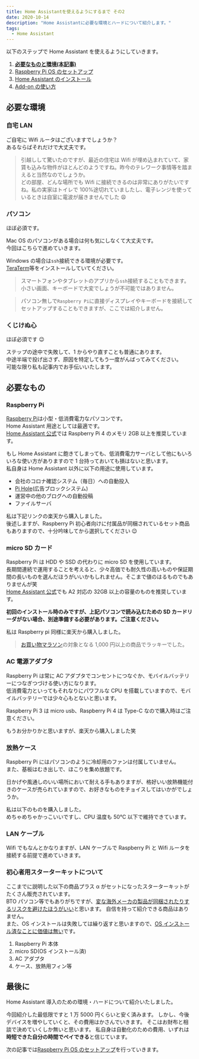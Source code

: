 ```yaml
---
title: Home Assistantを使えるようにするまで その2
date: 2020-10-14
description: "Home Assistantに必要な環境とハードについて紹介します。"
tags:
  - Home Assistant
---
```



以下のステップで Home Assistant を使えるようにしていきます。

1. **[必要なものと環境(本記事)](/home-assistantを使えるようにするまで-その-2)**
2. [Raspberry Pi OS のセットアップ](/home-assistantを使えるようにするまで-その-3)
3. [Home Assistant のインストール](/home-assistantを使えるようにするまで-その-4)
4. [Add-on の使い方](/home-assistantを使えるようにするまで-その-5)

## 必要な環境

### 自宅 LAN

ご自宅に Wifi ルータはございますでしょうか？  
あるならばそれだけで大丈夫です。

> 引越しして驚いたのですが、最近の住宅は Wifi が埋め込まれていて、家賃も込みな物件がほとんどのようですね。昨今のテレワーク事情等を踏まえると当然なのでしょうか。  
> どの部屋、どんな場所でも Wifi に接続できるのは非常にありがたいですね。私の実家はトイレで 100%途切れていましたし、電子レンジを使っているときは自室に電波が届きませんでした 😩

### パソコン

ほぼ必須です。

Mac OS のパソコンがある場合は何も気にしなくて大丈夫です。  
今回はこちらで進めていきます。

Windows の場合は`ssh`接続できる環境が必要です。  
[TeraTerm](https://ja.osdn.net/projects/ttssh2/)等をインストールしていてください。

> スマートフォンやタブレットのアプリから`ssh`接続することもできます。小さい画面、キーボードで大変でしょうが不可能ではありません。

> パソコン無しで`Raspberry Pi`に直接ディスプレイやキーボードを接続してセットアップすることもできますが、ここでは紹介しません。

### くじけぬ心

ほぼ必須です 😉

ステップの途中で失敗して、1 からやり直すことも普通にあります。  
中途半端で投げ出さず、原因を特定してもう一度がんばってみてください。  
可能な限り私も記事内でお手伝いいたします。

## 必要なもの

### Raspberry Pi

[Raspberry Pi](https://ja.wikipedia.org/wiki/Raspberry_Pi)は小型・低消費電力なパソコンです。  
Home Assistant 用途としては最適です。  
[Home Assistant 公式](https://www.home-assistant.io/getting-started/)では Raspberry Pi 4 のメモリ 2GB 以上を推奨しています。

もし Home Assistant に飽きてしまっても、低消費電力サーバとして他にもいろいろな使い方がありますので 1 台持っておいても損はないと思います。  
私自身は Home Assistant 以外に以下の用途に使用しています。

- 会社のコロナ確認システム（毎日）への自動投入
- [Pi Hole](https://pi-hole.net/)(広告ブロックシステム)
- 運営中の他のブログへの自動投稿
- ファイルサーバ

私は下記リンクの楽天から購入しました。  
後述しますが、Raspberry Pi 初心者向けに付属品が同梱されているセット商品もありますので、十分吟味してから選択してください 😉

<RakutenAffiliate
  url="https://hb.afl.rakuten.co.jp/ichiba/1d5b4f40.06b0df07.1d5b4f41.25b1e264/?pc=https%3A%2F%2Fitem.rakuten.co.jp%2Fioplaza%2F1000-01698591-00000001%2F&link_type=picttext&ut=eyJwYWdlIjoiaXRlbSIsInR5cGUiOiJwaWN0dGV4dCIsInNpemUiOiI0MDB4NDAwIiwibmFtIjoxLCJuYW1wIjoicmlnaHQiLCJjb20iOjAsImNvbXAiOiJkb3duIiwicHJpY2UiOjEsImJvciI6MCwiY29sIjoxLCJiYnRuIjowLCJwcm9kIjowLCJhbXAiOmZhbHNlfQ%3D%3D"
  title="IO DATA UD-RP4B2　Raspberry Pi 4メインボード"
  imgurl="https://hbb.afl.rakuten.co.jp/hgb/1d5b4f40.06b0df07.1d5b4f41.25b1e264/?me_id=1230072&item_id=10323606&pc=https%3A%2F%2Fthumbnail.image.rakuten.co.jp%2F%400_mall%2Fioplaza%2Fcabinet%2Fopen17%2F4957180145969.jpg%3F_ex%3D400x400&s=400x400&t=picttext"
  value="価格：5918円（税込、送料無料)"
  value_date="(2020/10/18時点)"
/>

### micro SD カード

Raspberry Pi は HDD や SSD の代わりに micro SD を使用しています。  
長期間連続で運用することを考えると、少々高価でも耐久性の高いものや保証期間の長いものを選んだほうがいいかもしれません。そこまで値のはるものでもありませんが笑  
[Home Assistant 公式](https://www.home-assistant.io/getting-started/)でも A2 対応の 32GB 以上の容量のものを推奨しています。

**初回のインストール時のみですが、上記パソコンで読み込むための SD カードリーダがない場合、別途準備する必要があります。ご注意ください。**

私は Raspberry pi 同様に楽天から購入しました。

> [お買い物マラソン](https://event.rakuten.co.jp/campaign/point-up/marathon/)の対象となる 1,000 円以上の商品でラッキーでした。

<RakutenAffiliate
  url="https://hb.afl.rakuten.co.jp/ichiba/1d5bb4ba.f2d2cf93.1d5bb4bb.40303092/?pc=https%3A%2F%2Fitem.rakuten.co.jp%2Fspd-shop%2Fsatf128g-qxvf%2F&link_type=picttext&ut=eyJwYWdlIjoiaXRlbSIsInR5cGUiOiJwaWN0dGV4dCIsInNpemUiOiI0MDB4NDAwIiwibmFtIjoxLCJuYW1wIjoicmlnaHQiLCJjb20iOjAsImNvbXAiOiJkb3duIiwicHJpY2UiOjEsImJvciI6MCwiY29sIjoxLCJiYnRuIjowLCJwcm9kIjowLCJhbXAiOmZhbHNlfQ%3D%3D"
  title="microSDXC 128GB SanDisk サンディスク UHS-I U3 V30 4K A2対応 Class10 R:160MB/s W:90MB/s Nintendo Switch 動作確認済 海外パッケージ SATF128NA-QXA1 送料無料"
  imgurl="https://hbb.afl.rakuten.co.jp/hgb/1d5bb4ba.f2d2cf93.1d5bb4bb.40303092/?me_id=1320091&item_id=10000683&pc=https%3A%2F%2Fthumbnail.image.rakuten.co.jp%2F%400_mall%2Fspd-shop%2Fcabinet%2F06516856%2Fimgrc0084223368.jpg%3F_ex%3D400x400&s=400x400&t=picttext"
  value="価格：2199円（税込、送料無料)"
  value_date="(2020/10/18時点)"
/>

### AC 電源アダプタ

Raspberry Pi は常に AC アダプタでコンセントにつなぐか、モバイルバッテリーにつなぎつづける使い方になります。  
低消費電力といってもそれなりにパワフルな CPU を搭載していますので、モバイルバッテリーでは少々心もとないと思います。

Raspberry Pi 3 は micro usb、Raspberry Pi 4 は Type-C なので購入時はご注意ください。

もうお分かりかと思いますが、楽天から購入しました笑

<RakutenAffiliate
  url="https://hb.afl.rakuten.co.jp/ichiba/1d5bbb25.6c48a934.1d5bbb26.523356ca/?pc=https%3A%2F%2Fitem.rakuten.co.jp%2Fakibaoo-r%2Fhm000592177%2F&link_type=picttext&ut=eyJwYWdlIjoiaXRlbSIsInR5cGUiOiJwaWN0dGV4dCIsInNpemUiOiI0MDB4NDAwIiwibmFtIjoxLCJuYW1wIjoicmlnaHQiLCJjb20iOjAsImNvbXAiOiJkb3duIiwicHJpY2UiOjEsImJvciI6MCwiY29sIjoxLCJiYnRuIjowLCJwcm9kIjowLCJhbXAiOmZhbHNlfQ%3D%3D"
  title="【Raspberry Pi】Raspberry Pi 4用 ACアダプタ PWS 5V 3A TypeC 1m JASK-0387C UU3180530"
  imgurl="https://hbb.afl.rakuten.co.jp/hgb/1d5bbb25.6c48a934.1d5bbb26.523356ca/?me_id=1248280&item_id=10644817&pc=https%3A%2F%2Fthumbnail.image.rakuten.co.jp%2F%400_mall%2Fakibaoo-r%2Fcabinet%2Fgi1184%2F4528483237554.jpg%3F_ex%3D400x400&s=400x400&t=picttext"
  value="価格：1480円（税込、送料別)"
  value_date="(2020/10/18時点)"
/>

### 放熱ケース

Raspberry Pi にはパソコンのように冷却用のファンは付属していません。  
また、基板はむき出しで、ほこりを集め放題です。

日かげや風通しのいい場所において耐える手もありますが、格好いい放熱機能付きのケースが売られていますので、お好きなものをチョイスしてはいかがでしょうか。

私は以下のものを購入しました。  
めちゃめちゃかっこいいですし、CPU 温度も 50℃ 以下で維持できています。

<RakutenAffiliate
  url="https://hb.afl.rakuten.co.jp/ichiba/1d5bbe1a.1c2177c6.1d5bbe1b.c6d09d70/?pc=https%3A%2F%2Fitem.rakuten.co.jp%2Frobotshopjapan%2Frb-dfr-833%2F&link_type=picttext&ut=eyJwYWdlIjoiaXRlbSIsInR5cGUiOiJwaWN0dGV4dCIsInNpemUiOiI0MDB4NDAwIiwibmFtIjoxLCJuYW1wIjoicmlnaHQiLCJjb20iOjAsImNvbXAiOiJkb3duIiwicHJpY2UiOjEsImJvciI6MCwiY29sIjoxLCJiYnRuIjowLCJwcm9kIjowLCJhbXAiOmZhbHNlfQ%3D%3D"
  title="Raspberry Pi 4 B用ヒートシンク/ファン搭載メタルケース"
  imgurl="https://hbb.afl.rakuten.co.jp/hgb/1d5bbe1a.1c2177c6.1d5bbe1b.c6d09d70/?me_id=1344564&item_id=10007679&pc=https%3A%2F%2Fthumbnail.image.rakuten.co.jp%2F%400_mall%2Frobotshopjapan%2Fcabinet%2Fproduct_images%2Fdfr%2Frbdfr833.jpg%3F_ex%3D400x400&s=400x400&t=picttext"
  value="価格：2063円（税込、送料別)"
  value_date="(2020/10/18時点)"
/>

### LAN ケーブル

Wifi でもなんとかなりますが、LAN ケーブルで Raspberry Pi と Wifi ルータを接続する前提で進めていきます。

### 初心者用スターターキットについて

ここまでに説明した以下の商品プラス α がセットになったスターターキットがたくさん販売されています。  
BTO パソコン等でもありがちですが、<u>変な海外メーカの製品が同梱されたりするリスクを避けたほうがいい</u>と思います。
自信を持って紹介できる商品はありません。  
また、OS インストールは失敗しては繰り返すと思いますので、<u>OS インストール済なことに価値は無い</u>です。

1. Raspberry Pi 本体
2. micro SD(OS インストール済)
3. AC アダプタ
4. ケース、放熱用フィン等

## 最後に

Home Assistant 導入のための環境・ハードについて紹介いたしました。

今回紹介した最低限ですと 1 万 5000 円くらいと安く済みます。
しかし、今後デバイスを増やしていくと、その費用はかさんでいきます。
そこはお財布と相談で決めていくしか無いと思います。
私自身は自動化のための費用、いずれは**時短できた自分の時間でペイできる**と信じています。

次の記事では[Raspberry Pi OS のセットアップ](/home-assistantを使えるようにするまで-その-3)を行っていきます。
